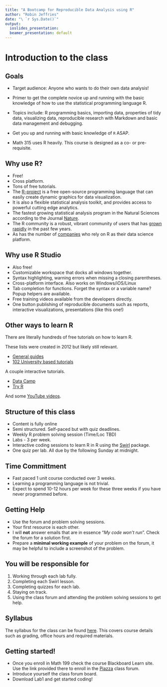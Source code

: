 ```yaml
---
title: "A Bootcamp for Reproducible Data Analysis using R"
author: "Robin Jeffries"
date: "\ `r Sys.Date()`"
output:
  ioslides_presentation:
  beamer_presentation: default
---
```


# Introduction to the class

## Goals 

- Target audience: Anyone who wants to do their own data analysis!

- Primer to get the complete novice up and running with the basic knowledge of how to use the statistical programming language R. 
- Topics include: R programming basics, importing data, properties of tidy data, visualizing data, reproducible research with Markdown and basic data management and debugging. 

- Get you up and running with basic knowledge of `R` ASAP.
- Math 315 uses R heavily. This course is designed as a co- or pre-requisite. 


## Why use R? 
- Free!
- Cross platform. 
- Tons of free tutorials. 
- The [R-project](http://www.r-project.org/) is a free open-source programming language that can easily create dynamic graphics for data visualization. 
- It is also a flexible statistical analysis toolkit, and provides access to powerful cutting edge analytics. 
- The fastest growing statistical analysis program in the Natural Sciences according to the Journal [Nature](http://www.nature.com/news/programming-tools-adventures-with-r-1.16609).
- The R community is a robust, vibrant community of users that has [grown rapidly](http://blog.revolutionanalytics.com/2015/05/r-tops-2015-kdnuggets-software-poll-.html) in the past few years. 
- As has the number of [companies](http://www.revolutionanalytics.com/companies-using-r) who rely on R as their data science platform. 


##  Why use R Studio
- Also free!
- Customizable workspace that docks all windows together. 
- Syntax highlighting, warning errors when missing a closing parentheses. 
- Cross-platform interface. Also works on Windows/iOS/Linux
- Tab completion for functions. Forget the syntax or a variable name? Popup helpers are available. 
- Free training videos available from the developers directly.
- One button publishing of reproducible documents such as reports, interactive visualizations, presentations (like this one!)


## Other ways to learn R
There are literally hundreds of free tutorials on how to learn R. 

These lists were created in 2012 but likely still relevant. 

- [General guides](http://pairach.com/2012/06/17/r_tutorials_non-uni/)  
- [102 University based tutorials](http://pairach.com/2012/02/26/r-tutorials-from-universities-around-the-world/)
 
A couple interactive tutorials. 

- [Data Camp](https://www.datacamp.com/)
- [Try R](http://tryr.codeschool.com/)

And some [YouTube videos](https://www.youtube.com/channel/UCaNIxVagLhqupvUiDK01Mgg).

## Structure of this class
* Content is fully online
* Semi structured. Self-paced but with quiz deadlines. 
* Weekly R problem solving session (Time/Loc TBD)
* Labs - 3 per week.
* Interactive coding sessions to learn R in R using the [Swirl](http://swirlstats.com/) package.
* One quiz per lab. All due by the following Sunday at midnight. 


## Time Committment
* Fast paced 1 unit course conducted over 3 weeks. 
* Learning a programming language is not trivial.
* Expect to spend 10-12 hours per week for these three weeks if you have never programmed before. 

## Getting Help
* Use the forum and problem solving sessions.
* Your first resource is each other. 
* I will **not** answer emails that are in essence "_My code won't run_". Check the forum for a solution first. 
* Prepare a **minimal working example** of your problem on the forum, it may be helpful to include a screenshot of the problem. 


## You will be responsible for

1. Working through each lab fully. 
2. Completing each Swirl lesson. 
3. Completing quizzes for each lab. 
4. Staying on track. 
5. Using the class forum and attending the problem solving sessions to get help.

## Syllabus

The syllabus for the class can be found [here](). This covers course details such as grading, office hours and required materials.

## Getting started!
* Once you enroll in Math 199 check the course Blackboard Learn site. Use the link provided there to enroll in the [Piazza](https://piazza.com/account/login) class forum.
* Introduce yourself the class forum board. 
* Download Lab1 and get started coding! 

